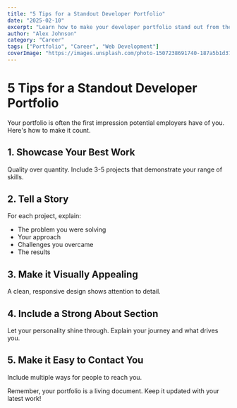 ```yaml
---
title: "5 Tips for a Standout Developer Portfolio"
date: "2025-02-10"
excerpt: "Learn how to make your developer portfolio stand out from the crowd."
author: "Alex Johnson"
category: "Career"
tags: ["Portfolio", "Career", "Web Development"]
coverImage: "https://images.unsplash.com/photo-1507238691740-187a5b1d37b8"
---
```


# 5 Tips for a Standout Developer Portfolio

Your portfolio is often the first impression potential employers have of you. Here's how to make it count.

## 1. Showcase Your Best Work

Quality over quantity. Include 3-5 projects that demonstrate your range of skills.

## 2. Tell a Story

For each project, explain:
- The problem you were solving
- Your approach
- Challenges you overcame
- The results

## 3. Make it Visually Appealing

A clean, responsive design shows attention to detail.

## 4. Include a Strong About Section

Let your personality shine through. Explain your journey and what drives you.

## 5. Make it Easy to Contact You

Include multiple ways for people to reach you.

Remember, your portfolio is a living document. Keep it updated with your latest work!
